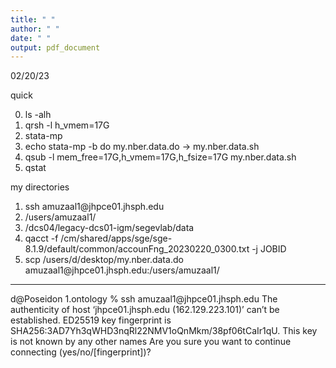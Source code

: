 ```yaml
---
title: " "
author: " "
date: " "
output: pdf_document
---
```


02/20/23

quick [\textcolor{blue}{guide}](https://jhpce.jhu.edu/knowledge-base/how-to/)

0. ls -alh
1. qrsh -l h_vmem=17G
2. stata-mp
3. echo stata-mp -b do  my.nber.data.do -> my.nber.data.sh
4. qsub -l mem_free=17G,h_vmem=17G,h_fsize=17G my.nber.data.sh
5. qstat

my directories

1. ssh amuzaal1@jhpce01.jhsph.edu
2. /users/amuzaal1/ 
3. /dcs04/legacy-dcs01-igm/segevlab/data
4. qacct -f /cm/shared/apps/sge/sge-8.1.9/default/common/accounFng_20230220_0300.txt -j JOBID
5. scp /users/d/desktop/my.nber.data.do amuzaal1@jhpce01.jhsph.edu:/users/amuzaal1/

---

d@Poseidon 1.ontology % ssh amuzaal1@jhpce01.jhsph.edu
The authenticity of host 'jhpce01.jhsph.edu (162.129.223.101)' can't be established.
ED25519 key fingerprint is SHA256:3AD7Yh3qWHD3nqRl22NMV1oQnMkm/38pf06tCaIr1qU.
This key is not known by any other names
Are you sure you want to continue connecting (yes/no/[fingerprint])? 